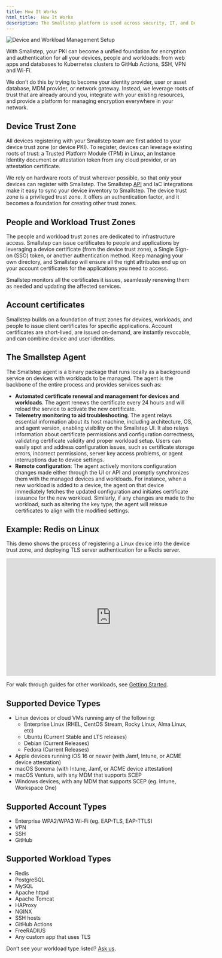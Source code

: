 ```yaml
---
title: How It Works
html_title:  How It Works
description: The Smallstep platform is used across security, IT, and DevOps teams to enable end-to-end network encryption, priviledged access management, passwordless authentication, and much more.
---
```


![Device and Workload Management Setup](/graphics/workload-management-setup.png "This image describes the process of bringing a workload under management on the Smallstep Platform. First, you register your device and install the Smallstep agent on it. Next you'll select the workloads on that device that you wish you to encrypt. Then you'll follow the resulting configuration instructions provided by Smallstep. Finally, the agent issues a certificate for the workload, and will automatically renew the certificate every 24 hours ")

With Smallstep, your PKI can become a unified foundation for encryption and authentication for all your devices, people and workloads: from web apps and databases to Kubernetes clusters to GitHub Actions, SSH, VPN and Wi-Fi.

We don’t do this by trying to become your identity provider, user or asset database, MDM provider, or network gateway. Instead, we leverage roots of trust that are already around you, integrate with your existing resources, and provide a platform for managing encryption everywhere in your network.

## Device Trust Zone

All devices registering with your Smallstep team are first added to your device trust zone (or device PKI). To register, devices can leverage existing roots of trust: a Trusted Platform Module (TPM) in Linux, an Instance Identity document or attestation token from any cloud provider, or an attestation certificate.

We rely on hardware roots of trust wherever possible, so that *only* your devices can register with Smallstep. The Smallstep [API](smallstep-api.mdx) and IaC integrations make it easy to sync your device inventory to Smallstep. The device trust zone is a privileged trust zone. It offers an authentication factor, and it becomes a foundation for creating other trust zones.

## People and Workload Trust Zones

The people and workload trust zones are dedicated to infrastructure access. Smallstep can issue certificates to people and applications by leveraging a device certificate (from the device trust zone), a Single Sign-on (SSO) token, or another authentication method. Keep managing your own directory, and Smallstep will ensure all the right attributes end up on your account certificates for the applications you need to access.

Smallstep monitors all the certificates it issues, seamlessly renewing them as needed and updating the affected services.

## Account certificates

Smallstep builds on a foundation of trust zones for devices, workloads, and people to issue client certificates for specific applications. Account certificates are short-lived, are issued on-demand, are instantly revocable, and can combine device and user identities.

## The Smallstep Agent

The Smallstep agent is a binary package that runs locally as a background service on devices with workloads to be managed. The agent is the backbone of the entire process and provides services such as:

- **Automated certificate renewal and management for devices and workloads**. The agent renews the certificate every 24 hours and will reload the service to activate the new certificate.
- **Telemetry monitoring to aid troubleshooting**. The agent relays essential information about its host machine, including architecture, OS, and agent version, enabling visibility on the Smallstep UI. It also relays information about certificate permissions and configuration correctness, validating certificate validity and proper workload setup. Users can easily spot and address configuration issues, such as certificate storage errors, incorrect permissions, server key access problems, or agent interruptions due to device settings.
- **Remote configuration**: The agent actively monitors configuration changes made either through the UI or API and promptly synchronizes them with the managed devices and workloads. For instance, when a new workload is added to a device, the agent on that device immediately fetches the updated configuration and initiates certificate issuance for the new workload. Similarly, if any changes are made to the workload, such as altering the key type, the agent will reissue certificates to align with the modified settings.

## Example: Redis on Linux

This demo shows the process of registering a Linux device into the device trust zone, and deploying TLS server authentication for a Redis server.

<iframe 
   width="560" 
   height="315" 
   src="https://www.youtube.com/embed/mFdJAMOEr5Y?si=V_dVAivihrMGy71i" 
   title="Redis TLS" 
   frameborder="0" 
   allow="accelerometer; autoplay; clipboard-write; encrypted-media; gyroscope; picture-in-picture; web-share" allowfullscreen>
</iframe>

For walk through guides for other workloads, see [Getting Started](getting-started.mdx).

## Supported Device Types

- Linux devices or cloud VMs running any of the following:
    - Enterprise Linux (RHEL, CentOS Stream, Rocky Linux, Alma Linux, etc)
    - Ubuntu (Current Stable and LTS releases)
    - Debian (Current Releases)
    - Fedora (Current Releases)
- Apple devices running iOS 16 or newer (with Jamf, Intune, or ACME device attestation)
- macOS Sonoma (with Intune, Jamf, or ACME device attestation)
- macOS Ventura, with any MDM that supports SCEP
- Windows devices, with any MDM that supports SCEP (eg. Intune, Workspace One)

## Supported Account Types

- Enterprise WPA2/WPA3 Wi-Fi (eg. EAP-TLS, EAP-TTLS)
- VPN
- SSH
- GitHub

## Supported Workload Types

- Redis
- PostgreSQL
- MySQL
- Apache httpd
- Apache Tomcat
- HAProxy
- NGINX
- SSH hosts
- GitHub Actions
- FreeRADIUS
- Any custom app that uses TLS

Don’t see your workload type listed? [Ask us](https://support.smallstep.com/kb-tickets/new).
